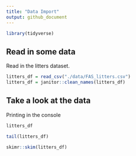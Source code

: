 ```yaml
---
title: "Data Import"
output: github_document
---
```


```r
library(tidyverse)
```

## Read in some data

Read in the litters dataset. 

```r
litters_df = read_csv("./data/FAS_litters.csv")
litters_df = janitor::clean_names(litters_df)
```


## Take a look at the data

Printing in the console 

```r
litters_df
```

```r
tail(litters_df)
```

```r
skimr::skim(litters_df)
```

